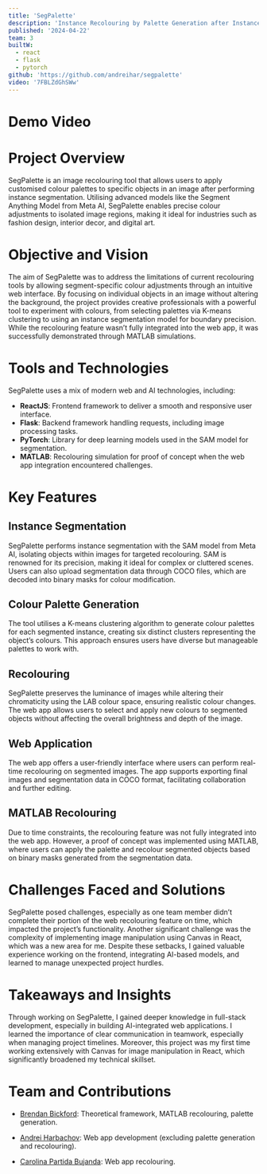 ```yaml
---
title: 'SegPalette'
description: 'Instance Recolouring by Palette Generation after Instance Segmentation'
published: '2024-04-22'
team: 3
builtW:
  - react
  - flask
  - pytorch
github: 'https://github.com/andreihar/segpalette'
video: '7FBLZdGhSWw'
---
```


# Demo Video

<YouTubeEmbed video="7FBLZdGhSWw" />

# Project Overview

SegPalette is an image recolouring tool that allows users to apply customised colour palettes to specific objects in an image after performing instance segmentation. Utilising advanced models like the Segment Anything Model from Meta AI, SegPalette enables precise colour adjustments to isolated image regions, making it ideal for industries such as fashion design, interior decor, and digital art.

# Objective and Vision

The aim of SegPalette was to address the limitations of current recolouring tools by allowing segment-specific colour adjustments through an intuitive web interface. By focusing on individual objects in an image without altering the background, the project provides creative professionals with a powerful tool to experiment with colours, from selecting palettes via K-means clustering to using an instance segmentation model for boundary precision. While the recolouring feature wasn’t fully integrated into the web app, it was successfully demonstrated through MATLAB simulations.

# Tools and Technologies

SegPalette uses a mix of modern web and AI technologies, including:

- **ReactJS**: Frontend framework to deliver a smooth and responsive user interface.
- **Flask**: Backend framework handling requests, including image processing tasks.
- **PyTorch**: Library for deep learning models used in the SAM model for segmentation.
- **MATLAB**: Recolouring simulation for proof of concept when the web app integration encountered challenges.

# Key Features

## Instance Segmentation

SegPalette performs instance segmentation with the SAM model from Meta AI, isolating objects within images for targeted recolouring. SAM is renowned for its precision, making it ideal for complex or cluttered scenes. Users can also upload segmentation data through COCO files, which are decoded into binary masks for colour modification.

## Colour Palette Generation

The tool utilises a K-means clustering algorithm to generate colour palettes for each segmented instance, creating six distinct clusters representing the object’s colours. This approach ensures users have diverse but manageable palettes to work with.

## Recolouring

SegPalette preserves the luminance of images while altering their chromaticity using the LAB colour space, ensuring realistic colour changes. The web app allows users to select and apply new colours to segmented objects without affecting the overall brightness and depth of the image.

## Web Application

The web app offers a user-friendly interface where users can perform real-time recolouring on segmented images. The app supports exporting final images and segmentation data in COCO format, facilitating collaboration and further editing.

## MATLAB Recolouring

Due to time constraints, the recolouring feature was not fully integrated into the web app. However, a proof of concept was implemented using MATLAB, where users can apply the palette and recolour segmented objects based on binary masks generated from the segmentation data.

# Challenges Faced and Solutions

SegPalette posed challenges, especially as one team member didn’t complete their portion of the web recolouring feature on time, which impacted the project’s functionality. Another significant challenge was the complexity of implementing image manipulation using Canvas in React, which was a new area for me. Despite these setbacks, I gained valuable experience working on the frontend, integrating AI-based models, and learned to manage unexpected project hurdles.

# Takeaways and Insights

Through working on SegPalette, I gained deeper knowledge in full-stack development, especially in building AI-integrated web applications. I learned the importance of clear communication in teamwork, especially when managing project timelines. Moreover, this project was my first time working extensively with Canvas for image manipulation in React, which significantly broadened my technical skillset.

# Team and Contributions

- [Brendan Bickford](https://github.com/BrenBick): Theoretical framework, MATLAB recolouring, palette generation.

- [Andrei Harbachov](https://www.linkedin.com/in/andreihar/): Web app development (excluding palette generation and recolouring).

- [Carolina Partida Bujanda](https://github.com/caropartida): Web app recolouring.